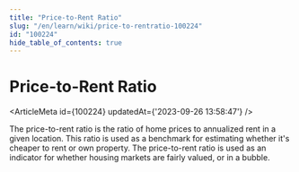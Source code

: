 ```yaml
---
title: "Price-to-Rent Ratio"
slug: "/en/learn/wiki/price-to-rentratio-100224"
id: "100224"
hide_table_of_contents: true
---
```



# Price-to-Rent Ratio

<ArticleMeta id={100224} updatedAt={'2023-09-26 13:58:47'} />
<div className='border-solid border-b border-t-0 my-4 border-[var(--ifm-color-gray-300)]' />

The price-to-rent ratio is the ratio of home prices to annualized rent in a given location. This ratio is used as a benchmark for estimating whether it's cheaper to rent or own property. The price-to-rent ratio is used as an indicator for whether housing markets are fairly valued, or in a bubble.
